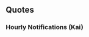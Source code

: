 ==Quotes==
{{Ship/Quotes
|Introduction = よお！あたしが初春型の有明だ。よろしくな！有明型っていう奴もいるけど、どっちだっていいよ。あたしはあたし、それが全てさ。いくぜ！
|Introduction/En = 
|Introduction/Note = 

|Library = 
|Library/En = 
|Library/Note = 

|Secretary 1 = 
|Secretary 1/En = 
|Secretary 1/Note = 

|Secretary 2 = 
|Secretary 2/En = 
|Secretary 2/Note = 

|Secretary 3 = 
|Secretary 3/En = 
|Secretary 3/Note = 

|Idle = 
|Idle/En = 
|Idle/Note = 

|Secretary Married = 
|Secretary Married/En = 
|Secretary Married/Note = 

|Wedding = 
|Wedding/En = 
|Wedding/Note = 

|Looking At Scores = 
|Looking At Scores/En = 
|Looking At Scores/Note = 

|Joining A Fleet = 
|Joining A Fleet/En = 
|Joining A Fleet/Note = 

|Equipment 1 = 
|Equipment 1/En = 
|Equipment 1/Note = 

|Equipment 2 = 
|Equipment 2/En = 
|Equipment 2/Note = 

|Equipment 3 = 
|Equipment 3/En = 
|Equipment 3/Note = 

|Supply = 
|Supply/En = 
|Supply/Note = 

|Docking Minor = 
|Docking Minor/En = 
|Docking Minor/Note = 

|Docking Major = 
|Docking Major/En = 
|Docking Major/Note = 

|Docking Complete = 
|Docking Complete/En = 
|Docking Complete/Note = 

|Construction = 
|Construction/En = 
|Construction/Note = 

|Returning From Sortie = 
|Returning From Sortie/En = 
|Returning From Sortie/Note = 

|Starting A Sortie = 
|Starting A Sortie/En = 
|Starting A Sortie/Note = 

|Battle Start = 
|Battle Start/En = 
|Battle Start/Note = 

|Attack = 
|Attack/En = 
|Attack/Note = 

|Night Battle = 
|Night Battle/En = 
|Night Battle/Note = 

|Night Attack = 
|Night Attack/En = 
|Night Attack/Note = 

|MVP = 
|MVP/En = 
|MVP/Note = 

|Minor Damage 1 = 
|Minor Damage 1/En = 
|Minor Damage 1/Note = 

|Minor Damage 2 = 
|Minor Damage 2/En = 
|Minor Damage 2/Note = 

|Major Damage = 
|Major Damage/En = 
|Major Damage/Note = 

|Sunk = 
|Sunk/En = 
|Sunk/Note = 
}}
===Hourly Notifications (Kai)===
{{Ship/Hourly|migrated=true|Form=Kai
|00JP = 
|00EN = 
|00Note = 
|01JP = 
|01EN = 
|01Note = 
|02JP = 
|02EN = 
|02Note = 
|03JP = 
|03EN = 
|03Note = 
|04JP = 
|04EN = 
|04Note = 
|05JP = 
|05EN = 
|05Note = 
|06JP = 
|06EN = 
|06Note = 
|07JP = 
|07EN = 
|07Note = 
|08JP = 
|08EN = 
|08Note = 
|09JP = 
|09EN = 
|09Note = 
|10JP = 
|10EN = 
|10Note = 
|11JP = 
|11EN = 
|11Note = 
|12JP = 
|12EN = 
|12Note = 
|13JP = 
|13EN = 
|13Note = 
|14JP = 
|14EN = 
|14Note = 
|15JP = 
|15EN = 
|15Note = 
|16JP = 
|16EN = 
|16Note = 
|17JP = 
|17EN = 
|17Note = 
|18JP = 
|18EN = 
|18Note = 
|19JP = 
|19EN = 
|19Note = 
|20JP = 
|20EN = 
|20Note = 
|21JP = 
|21EN = 
|21Note = 
|22JP = 
|22EN = 
|22Note = 
|23JP = 
|23EN = 
|23Note = 
}}
<!--
===Seasonal Quotes===
{{Ship/SeasonalQuotes}}
-->